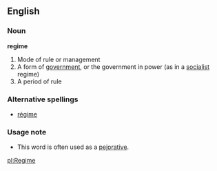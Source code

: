 ==English==

===Noun===
'''regime'''
#Mode of rule or management 
#A form of [[government]], or the government in power (as in a [[socialist]] regime)
#A period of rule
===Alternative spellings===
*[[régime]]
===Usage note===
*This word is often used as a [[pejorative]].

[[pl:Regime]]